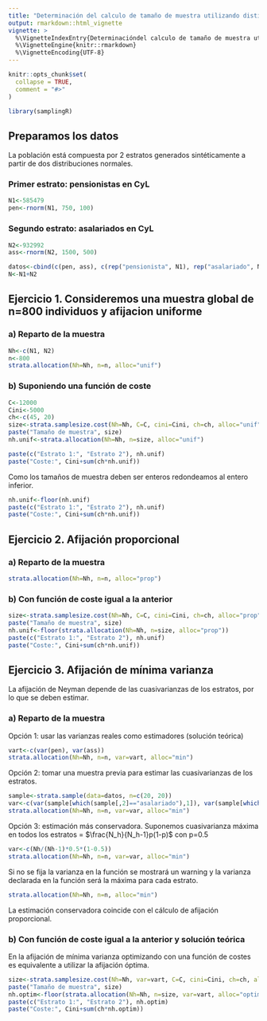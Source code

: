 ---
title: "Determinación del calculo de tamaño de muestra utilizando distintas afijaciones, considerando costes y sin considerar costes"
output: rmarkdown::html_vignette
vignette: >
  %\VignetteIndexEntry{Determinacióndel calculo de tamaño de muestra utilizando distintas afijaciones, considerando costes y sin considerar costes}
  %\VignetteEngine{knitr::rmarkdown}
  %\VignetteEncoding{UTF-8}
---

```{r, include = FALSE}
knitr::opts_chunk$set(
  collapse = TRUE,
  comment = "#>"
)
```

```{r setup}
library(samplingR)
```


## Preparamos los datos
La población está compuesta por 2 estratos generados sintéticamente a partir de dos distribuciones normales.


### Primer estrato: pensionistas en CyL

```{r}
N1<-585479
pen<-rnorm(N1, 750, 100)
```

### Segundo estrato: asalariados en CyL

```{r}
N2<-932992
ass<-rnorm(N2, 1500, 500)
```

```{r}
datos<-cbind(c(pen, ass), c(rep("pensionista", N1), rep("asalariado", N2)))
N<-N1+N2
```

## Ejercicio 1. Consideremos una muestra global de n=800 individuos y afijacion uniforme

### a) Reparto de la muestra

```{r}
Nh<-c(N1, N2)
n<-800
strata.allocation(Nh=Nh, n=n, alloc="unif")
```

### b) Suponiendo una función de coste

```{r}
C<-12000
Cini<-5000
ch<-c(45, 20)
size<-strata.samplesize.cost(Nh=Nh, C=C, cini=Cini, ch=ch, alloc="unif")
paste("Tamaño de muestra", size)
nh.unif<-strata.allocation(Nh=Nh, n=size, alloc="unif")

paste(c("Estrato 1:", "Estrato 2"), nh.unif)
paste("Coste:", Cini+sum(ch*nh.unif))
```

Como los tamaños de muestra deben ser enteros redondeamos al entero inferior.

```{r}
nh.unif<-floor(nh.unif)
paste(c("Estrato 1:", "Estrato 2"), nh.unif)
paste("Coste:", Cini+sum(ch*nh.unif))
```

## Ejercicio 2. Afijación proporcional

### a) Reparto de la muestra

```{r}
strata.allocation(Nh=Nh, n=n, alloc="prop")
```

### b) Con función de coste igual a la anterior

```{r}
size<-strata.samplesize.cost(Nh=Nh, C=C, cini=Cini, ch=ch, alloc="prop")
paste("Tamaño de muestra", size)
nh.unif<-floor(strata.allocation(Nh=Nh, n=size, alloc="prop"))
paste(c("Estrato 1:", "Estrato 2"), nh.unif)
paste("Coste:", Cini+sum(ch*nh.unif))
```

## Ejercicio 3. Afijación de mínima varianza

La afijación de Neyman depende de las cuasivarianzas de los estratos, por lo que se deben estimar.

### a) Reparto de la muestra

Opción 1: usar las varianzas reales como estimadores (solución teórica)

```{r}
vart<-c(var(pen), var(ass))
strata.allocation(Nh=Nh, n=n, var=vart, alloc="min")
```

Opción 2: tomar una muestra previa para estimar las cuasivarianzas de los estratos.

```{r}
sample<-strata.sample(data=datos, n=c(20, 20))
var<-c(var(sample[which(sample[,2]=="asalariado"),1]), var(sample[which(sample[,2]=="pensionista"),1]))
strata.allocation(Nh=Nh, n=n, var=var, alloc="min")

```

Opción 3: estimación más conservadora. Suponemos cuasivarianza máxima en todos los 
estratos = $\frac{N_h}{N_h-1}p(1-p)$ con p=0.5

```{r}
var<-c(Nh/(Nh-1)*0.5*(1-0.5))
strata.allocation(Nh=Nh, n=n, var=var, alloc="min")
```

Si no se fija la varianza en la función se mostrará un warning y la varianza declarada en la función será la máxima para cada estrato.
```{r}
strata.allocation(Nh=Nh, n=n, alloc="min")
```
La estimación conservadora coincide con el cálculo de afijación proporcional.


### b) Con función de coste igual a la anterior y solución teórica

En la afijación de mínima varianza optimizando con una función de costes es equivalente a utilizar la afijación óptima.

```{r}
size<-strata.samplesize.cost(Nh=Nh, var=vart, C=C, cini=Cini, ch=ch, alloc="optim")
paste("Tamaño de muestra", size)
nh.optim<-floor(strata.allocation(Nh=Nh, n=size, var=vart, alloc="optim", C=C, cini=Cini, ch=ch))
paste(c("Estrato 1:", "Estrato 2"), nh.optim)
paste("Coste:", Cini+sum(ch*nh.optim))
```
